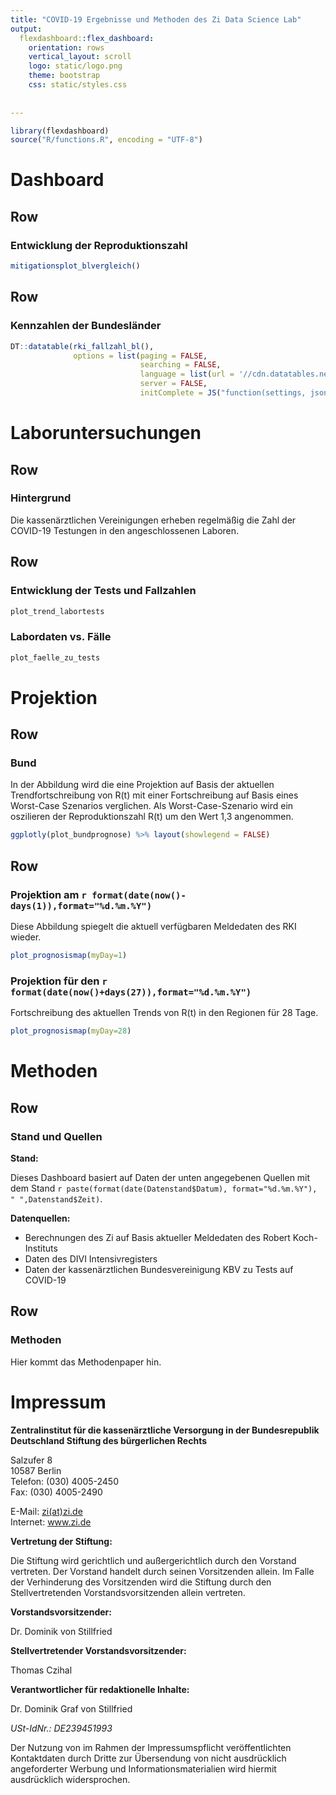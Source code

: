 ```yaml
---
title: "COVID-19 Ergebnisse und Methoden des Zi Data Science Lab"
output: 
  flexdashboard::flex_dashboard:
    orientation: rows
    vertical_layout: scroll 
    logo: static/logo.png
    theme: bootstrap
    css: static/styles.css
    
    
---
```


```r
library(flexdashboard)
source("R/functions.R", encoding = "UTF-8")
```

# Dashboard 

Row {data-height=400}
------------------------------------------------------------------------
### **Entwicklung der Reproduktionszahl**

```r
mitigationsplot_blvergleich() 

```

Row
-----------------------------------------------------------------------

### **Kennzahlen der Bundesländer**

```r
DT::datatable(rki_fallzahl_bl(),
              options = list(paging = FALSE,
                             searching = FALSE,
                             language = list(url = '//cdn.datatables.net/plug-ins/1.10.11/i18n/German.json'),
                             server = FALSE,
                             initComplete = JS("function(settings, json) {","$(this.api().table().header()).css({'background-color':'#0086C5','color': '#fff'});","}")))

```

# Laboruntersuchungen

Row
-----------------------------------------------------------------------

### **Hintergrund**

Die kassenärztlichen Vereinigungen erheben regelmäßig die Zahl der COVID-19 Testungen in den angeschlossenen Laboren. 




Row {data-height=500}
-----------------------------------------------------------------------

### Entwicklung der Tests und Fallzahlen

```r
plot_trend_labortests

```

### Labordaten vs. Fälle

```r
plot_faelle_zu_tests
```


# Projektion

Row {data-height=500}
-----------------------------------------------------------------------

### **Bund**

In der Abbildung wird die eine Projektion auf Basis der aktuellen Trendfortschreibung von R(t) mit einer Fortschreibung auf Basis eines Worst-Case Szenarios verglichen. Als Worst-Case-Szenario wird ein oszilieren der Reproduktionszahl R(t) um den Wert 1,3 angenommen.

```r
ggplotly(plot_bundprognose) %>% layout(showlegend = FALSE)
```


Row {data-height=800}
-----------------------------------------------------------------------

### **Projektion am `r format(date(now()-days(1)),format="%d.%m.%Y")`**

Diese Abbildung spiegelt die aktuell verfügbaren Meldedaten des RKI wieder. 

```r
plot_prognosismap(myDay=1)
```

### **Projektion für den `r format(date(now()+days(27)),format="%d.%m.%Y")`**

Fortschreibung des aktuellen Trends von R(t) in den Regionen für 28 Tage.

```r
plot_prognosismap(myDay=28)
```

# Methoden

Row 
-----------------------------------------------------------------------

### Stand und Quellen

**Stand:**

Dieses Dashboard basiert auf Daten der unten angegebenen Quellen mit dem Stand `r paste(format(date(Datenstand$Datum), format="%d.%m.%Y"), " ",Datenstand$Zeit)`.

**Datenquellen:**

- Berechnungen des Zi auf Basis aktueller Meldedaten des Robert Koch-Instituts
- Daten des DIVI Intensivregisters
- Daten der kassenärztlichen Bundesvereinigung KBV zu Tests auf COVID-19

Row 
-----------------------------------------------------------------------

### Methoden

Hier kommt das Methodenpaper hin.


# Impressum

**Zentralinstitut für die kassenärztliche Versorgung in der Bundesrepublik Deutschland Stiftung des bürgerlichen Rechts**

Salzufer 8  
10587 Berlin  
Telefon: (030) 4005-2450  
Fax: (030) 4005-2490

E-Mail: [zi(at)zi.de](mailto:zi(at)zi.de)  
Internet: [www.zi.de](http://www.zi.de)

**Vertretung der Stiftung:**

Die Stiftung wird gerichtlich und außergerichtlich durch den Vorstand vertreten. Der Vorstand handelt durch seinen Vorsitzenden allein. Im Falle der Verhinderung des Vorsitzenden wird die Stiftung durch den Stellvertretenden Vorstandsvorsitzenden allein vertreten.

**Vorstandsvorsitzender:**

Dr. Dominik von Stillfried  

**Stellvertretender Vorstandsvorsitzender:**

Thomas Czihal

**Verantwortlicher für redaktionelle Inhalte:**

Dr. Dominik Graf von Stillfried

*USt-IdNr.: DE239451993*
  
Der Nutzung von im Rahmen der Impressumspflicht veröffentlichten Kontaktdaten durch Dritte zur Übersendung von nicht ausdrücklich angeforderter Werbung und Informationsmaterialien wird hiermit ausdrücklich widersprochen.

